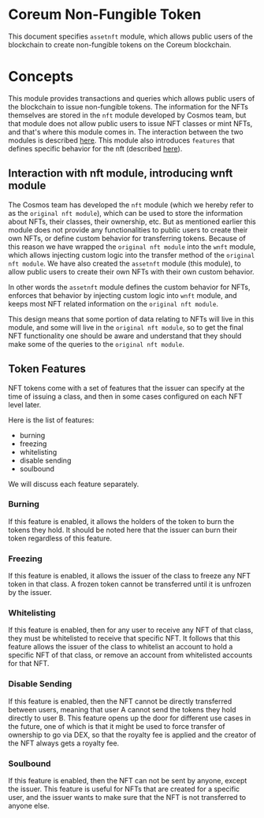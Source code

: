 # Coreum Non-Fungible Token

This document specifies `assetnft` module, which allows public users of the blockchain to create
non-fungible tokens on the Coreum blockchain.

# Concepts

This module provides transactions and queries which allows public users of the blockchain to issue
non-fungible tokens. The information for the NFTs themselves are stored in the `nft` module
developed by Cosmos team, but that module does not allow public users to issue NFT classes or mint
NFTs, and that's where this module comes in. The interaction between the two modules is described
[here](#interaction-with-nft-module-introducing-wnft-module). This module also introduces `features`
that defines specific behavior for the nft (described [here](#token-features)).

## Interaction with nft module, introducing wnft module

The Cosmos team has developed the `nft` module (which we hereby refer to as the
`original nft module`), which can be used to store the information about NFTs, their classes, their
ownership, etc. But as mentioned earlier this module does not provide any functionalities to public
users to create their own NFTs, or define custom behavior for transferring tokens. Because of this
reason we have wrapped the `original nft module` into the `wnft` module, which allows injecting
custom logic into the transfer method of the `original nft module`. We have also created the
`assetnft` module (this module), to allow public users to create their own NFTs with their own
custom behavior.

In other words the `assetnft` module defines the custom behavior for NFTs, enforces that behavior by
injecting custom logic into `wnft` module, and keeps most NFT related information on the
`original nft module`.

This design means that some portion of data relating to NFTs will live in this module, and some will
live in the `original nft module`, so to get the final NFT functionality one should be aware and
understand that they should make some of the queries to the `original nft module`.

## Token Features

NFT tokens come with a set of features that the issuer can specify at the time of issuing a class,
and then in some cases configured on each NFT level later.

Here is the list of features:

-   burning
-   freezing
-   whitelisting
-   disable sending
-   soulbound

We will discuss each feature separately.

### Burning

If this feature is enabled, it allows the holders of the token to burn the tokens they hold. It
should be noted here that the issuer can burn their token regardless of this feature.

### Freezing

If this feature is enabled, it allows the issuer of the class to freeze any NFT token in that class.
A frozen token cannot be transferred until it is unfrozen by the issuer.

### Whitelisting

If this feature is enabled, then for any user to receive any NFT of that class, they must be
whitelisted to receive that specific NFT. It follows that this feature allows the issuer of the
class to whitelist an account to hold a specific NFT of that class, or remove an account from
whitelisted accounts for that NFT.

### Disable Sending

If this feature is enabled, then the NFT cannot be directly transferred between users, meaning that
user A cannot send the tokens they hold directly to user B. This feature opens up the door for
different use cases in the future, one of which is that it might be used to force transfer of
ownership to go via DEX, so that the royalty fee is applied and the creator of the NFT always gets a
royalty fee.

### Soulbound

If this feature is enabled, then the NFT can not be sent by anyone, except the issuer. This feature
is useful for NFTs that are created for a specific user, and the issuer wants to make sure that the
NFT is not transferred to anyone else.

